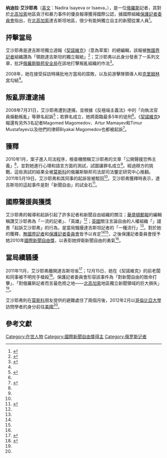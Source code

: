 {{Infobox person
| name        = 纳迪拉·艾沙耶弗

| image       = 
| alt         = 
| caption     = 纳迪拉·艾沙耶弗在[[國際新聞自由獎|國際新聞自由獎]]頒獎典禮上留影。

| birth_name  = 
| birth_date  = <!-- {{Birth date and age|YYYY|MM|DD}} or {{Birth-date and age|Month DD, YYYY}} -->
| birth_place = 達吉斯坦省

| death_date  = <!-- {{Death date and age|YYYY|MM|DD|YYYY|MM|DD}} or {{Death-date and age|Month DD, YYYY|Month DD, YYYY}} (death date then birth date) -->
| death_place = 
| nationality = {{RUS}}

| other_names = 
| known_for   = 報導[[北高加索|北高加索]]地區的貪汙、暴力事件
| occupation  = [[記者|記者]]
| awards = [[國際新聞自由獎|國際新聞自由獎]] (2010)
| organization = 《[[契諾維克|契諾維克]]》
}}
'''纳迪拉·艾沙耶弗'''（[[英文|英文]]：Nadira Isayeva or Isaeva，{{lang-ru|Нади́ра Иса́ева}}），是一位[[俄羅斯|俄羅斯]]記者，其對於[[北高加索|北高加索]]地區貪汙和暴力事件的優良報導獲得國際公認，據國際組織[[保護記者委員會|保護記者委員會]]指出，在[[北高加索|北高加索]]達吉斯坦地區，很少有能夠獨立自主的新聞從業人員<ref name=法新社>{{cite web|url=http://tw.news.yahoo.com/%E4%BC%8A%E6%9C%97%E4%BF%84%E5%9C%8B%E8%A8%98%E8%80%85%E7%8D%B2%E5%9C%8B%E9%9A%9B%E6%96%B0%E8%81%9E%E7%8D%8E.html|title=伊朗俄國記者獲國際新聞獎|author=|date=2010-11-18|work=|publisher=[[法新社|法新社]]|accessdate=2013-11-13|archive-date=2019-12-04|archive-url=https://web.archive.org/web/20191204225330/https://tw.news.yahoo.com/%E4%BC%8A%E6%9C%97%E4%BF%84%E5%9C%8B%E8%A8%98%E8%80%85%E7%8D%B2%E5%9C%8B%E9%9A%9B%E6%96%B0%E8%81%9E%E7%8D%8E.html|dead-url=no}}</ref>。

== 抨擊當局 ==

艾沙耶弗是達吉斯坦獨立週報《[[契諾維克|契諾維克]]》（意為草案）的總編輯，該報被[[無國界記者|無國界記者]]組織讚為「領跑達吉斯坦的獨立報紙」<ref name="RWB">{{cite web |url=http://en.rsf.org/russie-court-acquits-dagestan-s-leading-20-05-2011,28336.html |title=Court acquits Dagestan’s leading independent newspaper |date=20 May 2011 |publisher=Reporters Without Borders |accessdate=2013-11-13 |archive-date=2016-03-06 |archive-url=https://web.archive.org/web/20160306160952/http://en.rsf.org/russie-court-acquits-dagestan-s-leading-20-05-2011,28336.html |dead-url=yes }}</ref>；艾沙耶弗以此身分發表了一系列文章，批評[[俄羅斯聯邦安全局|俄羅斯聯邦安全局]]在該地打擊叛亂組織的作法<ref name="CPJ">{{cite web |url=http://www.cpj.org/awards/2010/cpj-to-honor-brave-international-journalists.php |title=CPJ to honor brave international journalists |year=2010 |publisher=Committee to Protect Journalists |accessdate=2013-11-13 |archive-date=2012-08-11 |archive-url=https://www.webcitation.org/69qID528e?url=http://www.cpj.org/awards/2010/cpj-to-honor-brave-international-journalists.php |dead-url=no }}</ref>。

2008年，她在接受採訪時痛批地方當局的腐敗，以及前游擊隊領導人和[[克里姆林宮|克里姆林宮]]勾結<ref name="CPJ"/>。

== 叛亂罪遭逮捕 ==

2008年7月31日，艾沙耶弗遭到逮捕，並根據《反極端主義法》中的「向執法官員煽動叛亂」等罪名起訴<ref name="WP">{{cite web |url=http://www.washingtonpost.com/wp-dyn/content/article/2010/11/22/AR2010112205732.html |title=Four ordinary journalists take extraordinary risks to do their jobs |date=22 November 2010 |work=The Washington Post |accessdate=2013-11-13 |archive-date=2017-01-02 |archive-url=https://web.archive.org/web/20170102081416/http://www.washingtonpost.com/wp-dyn/content/article/2010/11/22/AR2010112205732.html |dead-url=no }}</ref>；若罪名成立，她將面臨最多5年的徒刑<ref name="WP"/>。《[[契諾維克|契諾維克]]》報還有另外3名記者Magomed Magomedov、Artur Mamayev和Timur Mustafayev以及他們的律師Biyakai Magomedov也都被起訴<ref name="A19">{{cite web |url=http://humanrightshouse.org/Articles/13774.html |title=ARTICLE 19 is concerned about ongoing prosecution of independent newspaper staff in Dagestan |date=21 March 2010 |publisher=ARTICLE 19 |accessdate=2013-11-13 |archive-date=2017-07-05 |archive-url=https://web.archive.org/web/20170705101611/http://humanrightshouse.org/Articles/13774.html |dead-url=yes }}</ref>。

== 獲釋 ==

2010年1月，案子進入司法程序，檢查機關稱艾沙耶弗的文章「公開聲援恐怖主義」<ref name="A19"/>，並對她進行心理和語言方面的測試，試圖讓罪名成立<ref name="RWB"/>。經過辯方的挑戰，這些測試的結果全被[[莫斯科|莫斯科]]的俄羅斯聯邦司法部司法鑒定研究中心推翻。2011年5月19日，艾沙耶弗和其同事的起訴皆被駁回<ref name="RWB"/>。艾沙耶弗獲釋時表示，達吉斯坦的這起事件是對「新聞自由」的試金石<ref name="CPJ2">{{cite web |url=http://www.cpj.org/2011/05/dagestan-court-acquits-chernovik-journalists.php |title=Dagestan court acquits Chernovik journalists |date=19 March 2011 |publisher=Committee to Protect Journalists |accessdate=2013-11-13 |archive-url=https://web.archive.org/web/20131113134055/http://www.cpj.org/2011/05/dagestan-court-acquits-chernovik-journalists.php |archive-date=2013-11-13 |dead-url=yes }}</ref>。

== 國際聲援與獲獎 ==

艾沙耶弗的報導和起訴引起了許多記者和新聞自由組織的關注；[[華盛頓郵報|華盛頓郵報]]的編輯稱讚艾沙耶弗為「一流的記者」、「英雄」<ref name="WP"/>；[[英國|英國]]關注言論自由的人權組織「{{Link-en|ARTICLE 19|ARTICLE 19}}」譴責「起訴艾沙耶弗」的行為，是當局騷擾達吉斯坦記者的「一種流行」<ref name="A19"/>。對於她的獲釋，[[無國界記者|無國界記者]]和[[保護記者委員會|保護記者委員會]]皆予以肯定<ref name="RWB"/><ref name="CPJ2"/>，之後保護記者委員會授予她2010年[[國際新聞自由獎|國際新聞自由獎]]，以表彰她捍衛新聞自由的勇氣<ref name="CPJ"/>。

== 當局續騷擾 ==

2011年11月，艾沙耶弗離開達吉斯坦省<ref name=Schilit>{{cite web |url=http://www.cpj.org/blog/2012/06/qa-nadira-isayeva-on-exile-from-dagestan-in-us.php |title=Q&A: Nadira Isayeva on exile from Dagestan, in US |author=Nicole Schilit |date=19 June 2012 |publisher=Committee to Protect Journalists |accessdate=2013-11-13 |archive-date=2013-11-13 |archive-url=https://web.archive.org/web/20131113134909/http://www.cpj.org/blog/2012/06/qa-nadira-isayeva-on-exile-from-dagestan-in-us.php |dead-url=no }}</ref>；12月15日，她在《契諾維克》的前老闆和同事{{Link-en|卡馬洛夫|Gadzhimurat Kamalov}}被不明兇手槍殺<ref name=Tel>{{cite web |url=http://www.telegraph.co.uk/news/worldnews/europe/8961873/Investigative-journalist-shot-dead-in-Russian-province.html |title=Investigative journalist shot dead in Russian province |date=16 December 2011 |work=The Telegraph |accessdate=2013-11-13 |archive-date=2020-10-29 |archive-url=https://web.archive.org/web/20201029134118/https://www.telegraph.co.uk/news/worldnews/europe/8961873/Investigative-journalist-shot-dead-in-Russian-province.html |dead-url=no }}</ref>。保護記者委員會形容該事件為「對新聞自由的致命打擊」、「對俄羅斯記者而言最危險之地——[[北高加索|北高加索]]地區獨立新聞領域的巨大損失」<ref name=Tel />。

艾沙耶弗則在[[莫斯科|莫斯科]]朋友提供的避難處住了兩個月後，2012年2月以[[哥倫比亞大學|哥倫比亞大學]]{{Link-en|哈里曼研究中心|Harriman Institute}}訪問學者的身分前往[[美國|美國]]<ref name=Schilit/>。

== 參考文獻 ==
{{reflist}}
{{模板:國際新聞自由獎獲得者}}

[[Category:在世人物|Category:在世人物]]
[[Category:國際新聞自由獎得主|Category:國際新聞自由獎得主]]
[[Category:俄罗斯记者|Category:俄罗斯记者]]